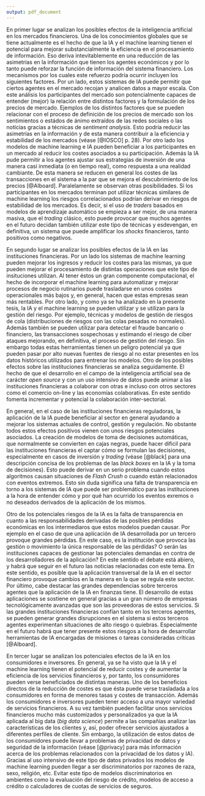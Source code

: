 ---
output: pdf_document
---

\noindent
En primer lugar se analizan los posibles efectos de la inteligencia artificial en los mercados financieros. Una de los conocimientos globales que se tiene actualmente es el hecho de que la IA y el machine learning tienen el potencial para mejorar substancialmente la eficiencia en el procesamiento de información. Eso deriva intevitablemente en una reducción de las asimetrías en la información que tienen los agentes económicos y por lo tanto puede reforzar la función de información del sistema financiero. Los mecanismos por los cuales este refuerzo podría ocurrir incluyen los siguientes factores. Por un lado, estos sistemas de IA puede permitir que ciertos agentes en el mercado recojan y analicen datos a mayor escala. Con este análisis los participantes del mercado son potencialmente capaces de entender (mejor) la relación entre distintos factores y la formulación de los precios de mercado. Ejemplos de los distintos factores que se pueden relacionar con el proceso de definición de los precios de mercado son los sentimientos o estádos de ánimo extraídos de las redes sociales o las notícias gracias a técnicas de *sentiment analysis*. Esto podría reducir las asimetrías en la información y de esta manera contribuir a la eficiencia y estabilidad de los mercados (véase [@IOSCO] p. 28). Por otro lado los modelos de machine learning e IA pueden beneficiar a los participantes en un mercado al reducir los costes asociados a su participación. Además la IA pude permitir a los agentes ajustar sus estrategias de inversión de una manera casi inmediata (o en tiempo real), como respuesta a una realidad cambiante. De esta manera se reducen en general los costes de las transacciones en el sistema a la par que se mejora el descubrimiento de los precios [@AIboard]. Paralelamente se observan otras posibilidades. Si los participantes en los mercados terminan pot utilizar técnicas similares de machine learning los riesgos correlacionados podrían derivar en riesgos de estabilidad de los mercados. Es decir, si el uso de *traders* basados en modelos de aprendizaje automático se empieza a ser mejor, de una manera masiva, que el *trading* clásico, esto puede provocar que muchos agentes en el futuro decidan también utilizar este tipo de técnicas y esdevengan, en definitiva, un sistema que puede amplificar los *shocks* financieros, tanto positivos como negativos.

\noindent
En segundo lugar se analizar los posibles efectos de la IA en las instituciones financieras. Por un lado los sistemas de machine learning pueden mejorar los ingresos y reducir los costes para las mismas, ya que pueden mejorar el procesamiento de distintas operaciones que este tipo de insituciones utilizan. Al tener éstos un gran componente computacional, el hecho de incorporar el machine learning para automatizar y mejorar procesos de negocio rutinarios puede trasladarse en unos costes operacionales más bajos y, en general, hacen que estas empresas sean más rentables. Por otro lado, y como ya se ha analizado en la presente tesis, la IA y el machine learning se pueden utilizar y se utilizan para la gestión del riesgo. Por ejemplo, técnicas y modelos de gestión de riesgos de cola (distribuciones de riesgos con las colas pesadas no normales). Además también se pueden utilizar para detectar el fraude bancario o financiero, las transacciones sospechosas y estimando el riesgo de ciber ataques mejorando, en definitiva, el proceso de gestión del riesgo. Sin embargo todas estas herramientas tienen un peligro potencial ya que pueden pasar por alto nuevas fuentes de riesgo al no estar presentes en los datos históricos utilizados para entrenar los modelos. Otro de los posibles efectos sobre las instituciones financieras se analiza seguidamente. El hecho de que el desarrollo en el campo de la inteligencia artificial sea de carácter *open source* y con un uso intensivo de datos puede animar a las instituciones financieras a colaborar con otras e incluso con otros sectores como el comercio on-line y las economías colaborativas. En este sentido fomenta incrementar y potencial la colaboración inter-sectorial. 

\noindent
En general, en el caso de las instituciones financieras reguladoras, la aplicación de la IA puede beneficiar al sector en general ayudando a mejorar los sistemas actuales de control, gestión y regulación. No obstante todos estos efectos positivos vienen con unos riesgos potenciales asociados. La creación de modelos de toma de decisiones automáticas, que normalmente se convierten en cajas negras, puede hacer dificil para las instituciones financieras el captar cómo se formulan las decisiones, especialmente en casos de inversión y *trading* (véase [@black] para una descripción concisa de los problemas de las *black boxes* en la IA y la toma de decisiones). Esto puede derivar en un serio problema cuando estos algoritmos causan situaciones de *Flash Crush* o cuando están relacionados con eventos extremos. Esto sin duda significa una falta de transparencia en torno a los sistemas de IA que puede ser problemático para las instituciones a la hora de entender cómo y por qué han ocurrido los eventos exremos o no deseados derivados de la aplicación de los mismos.

\noindent
Otro de los potenciales riesgos de la IA es la falta de transparencia en cuanto a las responsabilidades derivadas de las posibles pérdidas económicas en los intermediaros que estos modelos puedan causar. Por ejemplo en el caso de que una aplicación de IA desarrollada por un tercero provoque grandes pérdidas. En este caso, es la institución que provoca las gestión o movimiento la única responsable de las pérdidas? O serán las instituciones capaces de gestionar las potenciales demandas en contra de los desarrolladores de la aplicación? En este sentido el debate está abiero, y habrá que seguir en el futuro las noticias relacionadas con este tema. En este sentido, es posible que la aplicación transversal de la IA en el sector financiero provoque cambios en la manera en la que se regula este sector. Por último, cabe destacar las grandes dependencias sobre terceros agentes que la aplicación de la IA en finanzas tiene. El desarrollo de estas aplicaciones se sostiene en general gracias a un gran número de empresas tecnológicamente avanzadas que son las proveedoras de estos servicios. Si las grandes instituciones financieras confían tanto en los terceros agentes, se pueden generar grandes disrupciones en el sistema si estos terceros agentes experimentan situaciones de alto riesgo o quiebras. Especialmente en el futuro habrá que tener presente estos riesgos a la hora de desarrollar herramientas de IA encargadas de misiones o tareas consideradas críticas [@AIboard].

\noindent
En tercer lugar se analizan los potenciales efectos de la IA en los consumidores e inversores. En general, ya se ha visto que la IA y el machine learning tienen el potencial de reducir costes y de aumentar la eficiencia de los servicios financieros y, por tanto, los consumidores pueden verse beneficiados de distintas maneras. Uno de los beneficios directos de la reducción de costes es que ésta puede verse trasladada a los consumidores en forma de menores tasas y costes de transacción. Además los consumidores e inversores pueden tener acceso a una mayor variedad de servicios financieros. A su vez también pueden facilitar unos servicios financieros mucho más customizados y personalizados ya que la IA aplicada al big data (*big data science*) permite a las compañías analizar las características de los clientes y, así, poder ofrecer servicios ajustados a diferentes perfiles de cliente. Sin embargo, la utilización de estos datos de los consumidores puede llevar a problemas de privacidad de datos y  seguridad de la información (véase [@privacy] para más información acerca de los problemas relacionados con la privacidad de los datos y IA). Gracias al uso intensivo de este tipo de datos privados los modelos de machine learning pueden llegar a ser discriminatorios por razones de raza, sexo, religión, etc. Evitar este tipo de modelos discriminatorios en ambientes como la evaluación del riesgo de crédito, modelos de acceso a crédito o calculadores de cuotas de servicios de seguros.